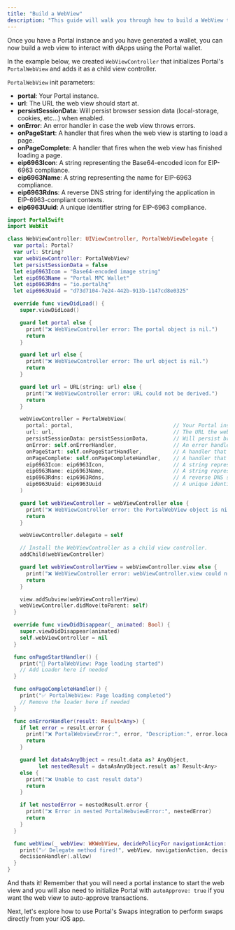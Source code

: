 ```yaml
---
title: "Build a WebView"
description: "This guide will walk you through how to build a WebView to interact with dApps using the Portal wallet."
---
```


Once you have a Portal instance and you have generated a wallet, you can now build a web view to interact with dApps using the Portal wallet.

In the example below, we created `WebViewController` that initializes Portal's `PortalWebView` and adds it as a child view controller.

`PortalWebView` init parameters:

* **portal**: Your Portal instance.
* **url**: The URL the web view should start at.
* **persistSessionData**: Will persist browser session data (local-storage, cookies, etc...) when enabled.
* **onError**: An error handler in case the web view throws errors.
* **onPageStart**: A handler that fires when the web view is starting to load a page.
* **onPageComplete**: A handler that fires when the web view has finished loading a page.
* **eip6963Icon**: A string representing the Base64-encoded icon for EIP-6963 compliance.
* **eip6963Name**: A string representing the name for EIP-6963 compliance.
* **eip6963Rdns**: A reverse DNS string for identifying the application in EIP-6963-compliant contexts.
* **eip6963Uuid**: A unique identifier string for EIP-6963 compliance.

```swift
import PortalSwift
import WebKit

class WebViewController: UIViewController, PortalWebViewDelegate {
  var portal: Portal?
  var url: String?
  var webViewController: PortalWebView?
  let persistSessionData = false
  let eip6963Icon = "Base64-encoded image string"
  let eip6963Name = "Portal MPC Wallet"
  let eip6963Rdns = "io.portalhq"
  let eip6963Uuid = "d73d7104-7e24-442b-913b-1147cd8e0325"

  override func viewDidLoad() {
    super.viewDidLoad()

    guard let portal else {
      print("❌ WebViewController error: The portal object is nil.")
      return
    }

    guard let url else {
      print("❌ WebViewController error: The url object is nil.")
      return
    }

    guard let url = URL(string: url) else {
      print("❌ WebViewController error: URL could not be derived.")
      return
    }

    webViewController = PortalWebView(
      portal: portal,                                // Your Portal instance.
      url: url,                                      // The URL the web view should start at.
      persistSessionData: persistSessionData,        // Will persist browser session data (local-storage, cookies, etc...) when enabled.
      onError: self.onErrorHandler,                  // An error handler in case the web view throws errors.
      onPageStart: self.onPageStartHandler,          // A handler that fires when the web view is starting to load a page.
      onPageComplete: self.onPageCompleteHandler,    // A handler that fires when the web view has finished loading a page.
      eip6963Icon: eip6963Icon,                      // A string representing the Base64-encoded icon for EIP-6963 compliance.
      eip6963Name: eip6963Name,                      // A string representing the name for EIP-6963 compliance.
      eip6963Rdns: eip6963Rdns,                      // A reverse DNS string for identifying the application in EIP-6963-compliant contexts.
      eip6963Uuid: eip6963Uuid                       // A unique identifier string for EIP-6963 compliance.
    )

    guard let webViewController = webViewController else {
      print("❌ WebViewController error: the PortalWebView object is nil.")
      return
    }

    webViewController.delegate = self

    // Install the WebViewController as a child view controller.
    addChild(webViewController)

    guard let webViewControllerView = webViewController.view else {
      print("❌ WebViewController error: webViewController.view could not be derived.")
      return
    }

    view.addSubview(webViewControllerView)
    webViewController.didMove(toParent: self)
  }

  override func viewDidDisappear(_ animated: Bool) {
    super.viewDidDisappear(animated)
    self.webViewController = nil
  }

  func onPageStartHandler() {
    print("🔄 PortalWebView: Page loading started")
    // Add Loader here if needed
  }

  func onPageCompleteHandler() {
    print("✅ PortalWebView: Page loading completed")
    // Remove the loader here if needed
  }

  func onErrorHandler(result: Result<Any>) {
    if let error = result.error {
      print("❌ PortalWebviewError:", error, "Description:", error.localizedDescription)
      return
    }

    guard let dataAsAnyObject = result.data as? AnyObject,
          let nestedResult = dataAsAnyObject.result as? Result<Any>
    else {
      print("❌ Unable to cast result data")
      return
    }

    if let nestedError = nestedResult.error {
      print("❌ Error in nested PortalWebviewError:", nestedError)
      return
    }
  }

  func webView(_ webView: WKWebView, decidePolicyFor navigationAction: WKNavigationAction, decisionHandler: @escaping (WKNavigationActionPolicy) -> Void) {
    print("✅ Delegate method fired!", webView, navigationAction, decisionHandler)
    decisionHandler(.allow)
  }
}
```

And thats it! Remember that you will need a portal instance to start the web view and you will also need to initialize Portal with `autoApprove: true` if you want the web view to auto-approve transactions.

Next, let's explore how to use Portal's Swaps integration to perform swaps directly from your iOS app.
